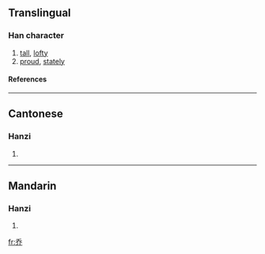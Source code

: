 {{see|喬}}<!-- may be replaced by zh-forms -->

==Translingual==
===Han character===
{{Han char|rn=4|rad=丿|as=05|sn=6|four=|canj=竹大中中 (HKLL)}}
# [[tall]], [[lofty]]
# [[proud]], [[stately]]
====References====
{{Han ref|kx=0083.011|hdz=10038.010|uh=4E54|ud=20052}}
----
==Cantonese==
===Hanzi===
{{yue-hanzi|jyut=|y=kiu4}}
# {{defn|Cantonese}}
----
==Mandarin==
===Hanzi===
{{cmn-hanzi|tra=喬|pin=[[qiáo]] (qiao2)|wg=ch'iao<sup>2</sup>}}
# {{defn|Mandarin}}




[[fr:乔]]